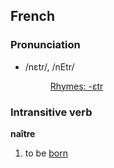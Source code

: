 ==French==
===Pronunciation===
*/nɛtr/, /nEtr/
*:[[Rhymes:French:-ɛtr|Rhymes: -ɛtr]]

===Intransitive verb===
'''naître'''

#to be [[born]]